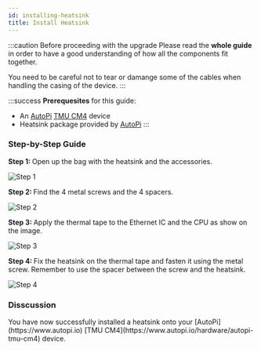 ```yaml
---
id: installing-heatsink
title: Install Heatsink
---
```



:::caution Before proceeding with the upgrade
Please read the **whole guide** in order to have a good understanding of how all the components fit together.

You need to be careful not to tear or damange some of the cables when handling the casing of the device.
:::

:::success
**Prerequesites** for this guide:
- An [AutoPi](https://www.autopi.io) [TMU CM4](https://www.autopi.io/hardware/autopi-tmu-cm4) device
- Heatsink package provided by [AutoPi](https://www.autopi.io)
:::

### Step-by-Step Guide

<SideBySide>
	<p>
		<strong>Step 1: </strong>
		Open up the bag with the heatsink and the accessories.
	</p>
	<img alt="Step 1" src={useBaseUrl('/img/hardware/autopi_tmu_cm4/installing_heatsink/heatsink1.jpg')}/>
</SideBySide>
<br/>

<SideBySide>
	<p>
		<strong>Step 2: </strong>
		Find the 4 metal screws and the 4 spacers. 
	</p>
	<img alt="Step 2" src={useBaseUrl('/img/hardware/autopi_tmu_cm4/installing_heatsink/heatsink2.jpg')}/>
</SideBySide>
<br/>

<SideBySide>
	<p>
		<strong>Step 3: </strong>
		Apply the thermal tape to the Ethernet IC and the CPU as show on the image. 
	</p>
	<img alt="Step 3" src={useBaseUrl('/img/hardware/autopi_tmu_cm4/installing_heatsink/heatsink3.jpg')}/>
</SideBySide>
<br/>

<SideBySide>
	<p>
		<strong>Step 4: </strong>
		Fix the heatsink on the thermal tape and fasten it using the metal screw. Remember to use the spacer between the screw and the heatsink. 
	</p>
	<img alt="Step 4" src={useBaseUrl('/img/hardware/autopi_tmu_cm4/installing_heatsink/heatsink4.jpg')}/>
</SideBySide>
<br/>

### Disscussion
<p>
	You have now successfully installed a heatsink onto your [AutoPi](https://www.autopi.io) [TMU CM4](https://www.autopi.io/hardware/autopi-tmu-cm4) device.
</p>

